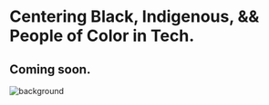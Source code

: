 

<SEO title="BIPOCIT - Centering Black, Indigenous, && People of Color in Tech" />

<FlexContainer direction="row">

<Flex width="1/2">
<div className="md:mr-6">

# Centering Black, Indigenous, && People of Color in Tech.
<!--
BIPOCIT is an organization dedicated to creating safer spaces for those who are marginalized. We believe it is necessary to create a space that is inviting, supportive, and empowering for all Black, Indigenous, && People of Color in Tech (BIPOCIT). Our aim is to empower, uplift, and bring strong communities closer together through inspiration, communication, and access.
-->

<div className="mt-64">

## Coming soon.

<div className="mt-6">
  <DonateButton/>
</div>
</div>


</div>
</Flex>


<Flex width="1/2">

<!--
## Help us create new ways of connecting with BIPOCIT audiences.

<Image/>
-->
<img src="./background.svg" alt="background" className="hidden md:-mt-20 md:-ml-32 lg:block -z-1"/>

</Flex>

</FlexContainer>